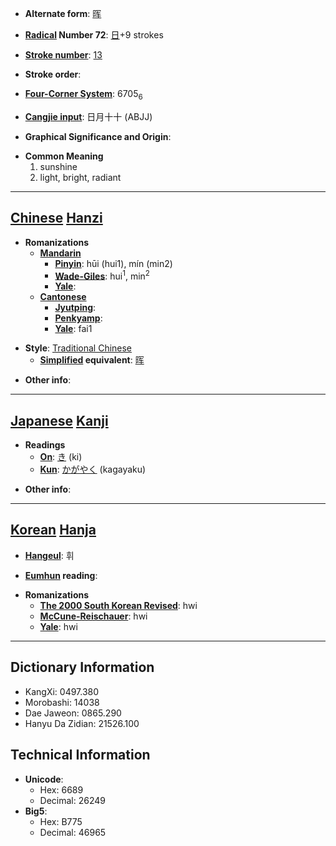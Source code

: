 * '''Alternate form''': [[晖]]

* '''[[Wiktionary:Chinese radical index| Radical]] Number 72''': [[Wiktionary:Chinese radical index 日|日]]+9 strokes

* '''[[Wiktionary:Chinese total strokes index|Stroke number]]''': [[Wiktionary:Chinese total strokes index 13|13]]

* '''Stroke order''': 

* '''[[Wiktionary:Chinese four corner index|Four-Corner System]]''': 6705<sub>6</sub>

* '''[[Wiktionary:Chinese Cangjie index|Cangjie input]]''': 日月十十 (ABJJ)

* '''Graphical Significance and Origin''': 

* '''Common Meaning'''
*#sunshine
*# light, bright, radiant


----

== [[Chinese]] [[Hanzi]] ==

* '''Romanizations'''
** '''[[Mandarin]]'''
*** '''[[Pinyin]]''': hūi (hui1), mín (min2)
*** '''[[Wade-Giles]]''': hui<sup>1</sup>, min<sup>2</sup>
*** '''[[Yale]]''': 
** '''[[Cantonese]]'''
*** '''[[Jyutping]]''':
*** '''[[Penkyamp]]''': 
*** '''[[Yale]]''': fai1

* '''Style''': [[Traditional Chinese]] 
** '''[[Simplified Chinese|Simplified]] equivalent''': [[晖]]

* '''Other info''': 

----

== [[Japanese]] [[Kanji]] ==

* '''Readings'''
** '''[[On]]''': [[き]] (ki)
** '''[[Kun]]''': [[かがやく]] (kagayaku)

* '''Other info''':  

----

== [[Korean]] [[Hanja]] ==

* '''[[Hangeul]]''': 휘

* '''[[Eumhun]] reading''': 

* '''Romanizations'''
** '''[[The 2000 South Korean Revised Romanization|The 2000 South Korean Revised]]''': hwi
** '''[[McCune-Reischauer]]''': hwi
** '''[[Yale]]''': hwi

----

== Dictionary Information ==

* KangXi: 0497.380
* Morobashi: 14038
* Dae Jaweon: 0865.290
* Hanyu Da Zidian: 21526.100

== Technical Information ==

* '''Unicode''':
** Hex: 6689
** Decimal: 26249
* '''Big5''':
** Hex: B775
** Decimal: 46965